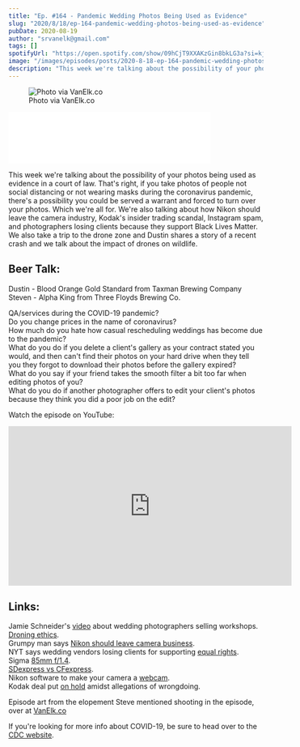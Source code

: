 ```yaml
---
title: "Ep. #164 - Pandemic Wedding Photos Being Used as Evidence"
slug: "2020/8/18/ep-164-pandemic-wedding-photos-being-used-as-evidence"
pubDate: 2020-08-19
author: "srvanelk@gmail.com"
tags: []
spotifyUrl: "https://open.spotify.com/show/09hCjT9XXAKzGin8bkLG3a?si=kjRZvQ1JTb6Ov3HVzSSlWA"
image: "/images/episodes/posts/2020-8-18-ep-164-pandemic-wedding-photos-being-used-as-evidence/Steve-Indy-Elopement.webp"
description: "This week we're talking about the possibility of your photos being used as evidence in a court of law. That's right, if you take photos of people not social distancing or not wearing masks during the coronavirus pandemic, there's a possibility you could be served a warrant and forced to turn over your photos. Which we're all for. We're also talking about how Nikon should leave the camera industry, Kodak's insider trading scandal, Instagram spam, and photographers losing clients because they support Black Lives Matter. We also take a trip to the drone zone and Dustin shares a story of a recent crash and we talk about the impact of drones on wildlife."
---
```


<figure>
  <img src="/images/episodes/posts/2020-8-18-ep-164-pandemic-wedding-photos-being-used-as-evidence/Steve-Indy-Elopement.webp" alt=" Photo via  VanElk.co  " />
  <figcaption>Photo via  VanElk.co</figcaption>
</figure>
<iframe class="embedly-embed" src="//cdn.embedly.com/widgets/media.html?src=https%3A%2F%2Fanchor.fm%2Fweddingphotohangover%2Fembed%2Fepisodes%2FEp--164---Pandemic-Wedding-Photos-Being-Used-as-Evidence-eic91i&display_name=Anchor+FM+Inc.&url=https%3A%2F%2Fanchor.fm%2Fweddingphotohangover%2Fepisodes%2FEp--164---Pandemic-Wedding-Photos-Being-Used-as-Evidence-eic91i&image=https%3A%2F%2Fd3t3ozftmdmh3i.cloudfront.net%2Fproduction%2Fpodcast_uploaded_episode400%2F805714%2F805714-1597854141545-b3f5b9405886b.jpg&key=61d05c9d54e8455ea7a9677c366be814&type=text%2Fhtml&schema=anchor&wmode=opaque" width="400" height="102" scrolling="no" title="Anchor FM Inc. embed" frameborder="0" allow="autoplay; fullscreen" allowfullscreen="true"></iframe>

This week we're talking about the possibility of your photos being used as evidence in a court of law. That's right, if you take photos of people not social distancing or not wearing masks during the coronavirus pandemic, there's a possibility you could be served a warrant and forced to turn over your photos. Which we're all for. We're also talking about how Nikon should leave the camera industry, Kodak's insider trading scandal, Instagram spam, and photographers losing clients because they support Black Lives Matter. We also take a trip to the drone zone and Dustin shares a story of a recent crash and we talk about the impact of drones on wildlife.

## Beer Talk:  
Dustin - Blood Orange Gold Standard from Taxman Brewing Company  
Steven - Alpha King from Three Floyds Brewing Co.

QA/services during the COVID-19 pandemic?  
Do you change prices in the name of coronavirus?  
How much do you hate how casual rescheduling weddings has become due to the pandemic?  
What do you do if you delete a client's gallery as your contract stated you would, and then can't find their photos on your hard drive when they tell you they forgot to download their photos before the gallery expired?  
What do you say if your friend takes the smooth filter a bit too far when editing photos of you?  
What do you do if another photographer offers to edit your client's photos because they think you did a poor job on the edit?

Watch the episode on YouTube:

<iframe width="560" height="315" src="https://www.youtube.com/embed/8y2cLj665zw" frameborder="0" allow="autoplay; encrypted-media" allowfullscreen></iframe>

## Links:  
Jamie Schneider's [video](https://www.facebook.com/Mr.Coolface/videos/10158006621995129/) about wedding photographers selling workshops.  
[Droning ethics](https://fstoppers.com/aerial/ethics-wildlife-photography-drones-meet-animals-506702).  
Grumpy man says [Nikon should leave camera business](https://fstoppers.com/business/best-thing-camera-industry-nikon-exit-501725).  
NYT says wedding vendors losing clients for supporting [equal rights](https://www.nytimes.com/2020/08/06/fashion/weddings/wedding-vendors-social-issues.html).  
Sigma [85mm f/1.4](https://petapixel.com/2020/07/29/sigma-to-release-85mm-f-1-4-lens-for-mirrorless-cameras-next-week-report/).  
[SDexpress vs CFexpress](https://progradedigital.com/sd-express-a-comparison-to-cfexpress/).  
Nikon software to make your camera a [webcam](https://petapixel.com/2020/08/06/nikon-unveils-free-software-that-turns-your-camera-into-a-webcam/).  
Kodak deal put [on hold](https://www.syracuse.com/business/2020/08/deal-to-help-kodak-make-pharmaceuticals-put-on-hold-over-allegations-of-wrongdoing.html) amidst allegations of wrongdoing.

Episode art from the elopement Steve mentioned shooting in the episode, over at [VanElk.co](https://jennifervanelk.com/indianapolis-elopement-with-megan-and-wes/)

If you're looking for more info about COVID-19, be sure to head over to the [CDC website](https://www.cdc.gov/coronavirus/2019-ncov/index.html).
